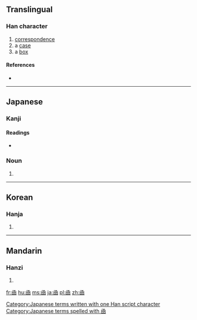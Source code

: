 {{also|函}}
==Translingual==

===Han character===
{{Han char|rn=17|rad=凵|as=07|sn=9|four=|canj=山弓口水 (UNRE)|ids=⿶[[凵]][[亟]]}}

# [[correspondence]]
# a [[case]]
# a [[box]]

====References====
* {{Han ref|kx=0135.170|dkj=01830|dj=0303.130|hdz=10309.120|uh=51FE|ud=20990}}

----

==Japanese==

===Kanji===
{{ja-kanji|grade=|rs=凵07}}

====Readings====
* {{ja-readings|on=[[かん]] (kan)|kun=[[いれる]] (ireru), [[はこ]] (hako)}}

===Noun===
{{ja-noun|k|hira=はこ|rom=hako}} 

# {{alternative form of|箱|lang=ja}}

[[Category:Japanese terms written with one Han script character]]
[[Category:Japanese terms spelled with 凾]]
----

==Korean==

===Hanja===
{{ko-hanja|hangeul=함|rv=ham|mr=ham}}

# {{defn|lang=ko|sort=凵07}}

----

==Mandarin==

===Hanzi===
{{cmn-hanzi|pin=[[hán]] ([[han2]])|wg=han<sup>2</sup>}}

# {{defn|lang=cmn|sort=凵07}}

[[fr:凾]]
[[hu:凾]]
[[ms:凾]]
[[ja:凾]]
[[pl:凾]]
[[zh:凾]]